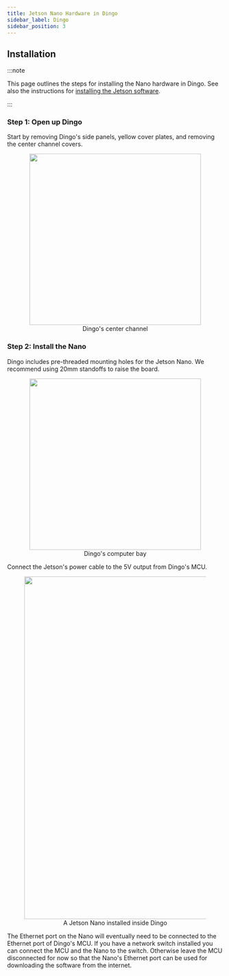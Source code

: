 ```yaml
---
title: Jetson Nano Hardware in Dingo
sidebar_label: Dingo
sidebar_position: 3
---
```


## Installation

:::note

This page outlines the steps for installing the Nano hardware in Dingo. See also
the instructions for
[installing the Jetson software](../../jetson_software.mdx).

:::

### Step 1: Open up Dingo

Start by removing Dingo's side panels, yellow cover plates, and removing the center channel covers.

<center>
  <figure>
    <img
      src="/img/computer_images/jetson/hardware/xavier_agx/dingo/center-channel.jpg"
      width="400"
    />
    <figcaption>Dingo's center channel</figcaption>
  </figure>
</center>

### Step 2: Install the Nano

Dingo includes pre-threaded mounting holes for the Jetson Nano. We recommend using 20mm standoffs to raise the board.

<center>
  <figure>
    <img
      src="/img/computer_images/jetson/hardware/xavier_agx/dingo/computer-bay.jpg"
      width="400"
    />
    <figcaption>Dingo's computer bay</figcaption>
  </figure>
</center>

Connect the Jetson's power cable to the 5V output from Dingo's MCU.

<center>
  <figure>
    <img
      src="/img/computer_images/jetson/hardware/nano/dingo/installed-jetson-nano.jpg"
      width="800"
    />
    <figcaption>A Jetson Nano installed inside Dingo</figcaption>
  </figure>
</center>

The Ethernet port on the Nano will eventually need to be connected to the Ethernet port of Dingo's MCU. If you have
a network switch installed you can connect the MCU and the Nano to the switch. Otherwise leave the MCU disconnected
for now so that the Nano's Ethernet port can be used for downloading the software from the internet.
